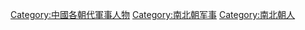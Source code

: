 {{Catnav|頁面分類|人物|職業|各职业中国人|中國軍事人物}}
{{Catnav|頁面分類|人物|各國人物|各國軍事人物|中國軍事人物}}
{{Catnav|頁面分類|...|魏晉南北朝|南北朝|南北朝人}}
{{Catnav|頁面分類|...|中国朝代|各朝代中国人|南北朝人}}

[[Category:中國各朝代軍事人物|Category:中國各朝代軍事人物]]
[[Category:南北朝军事|Category:南北朝军事]]
[[Category:南北朝人|Category:南北朝人]]